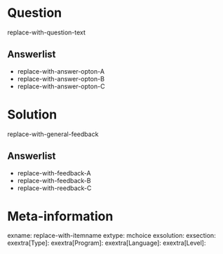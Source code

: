 Question
========
  
replace-with-question-text
  
Answerlist
----------
* replace-with-answer-opton-A
* replace-with-answer-opton-B
* replace-with-answer-opton-C

Solution
========
  
replace-with-general-feedback

Answerlist
----------
* replace-with-feedback-A
* replace-with-feedback-B
* replace-with-reedback-C

Meta-information
================
exname: replace-with-itemname
extype: mchoice
exsolution: 
exsection: 
exextra[Type]: 
exextra[Program]: 
exextra[Language]: 
exextra[Level]: 